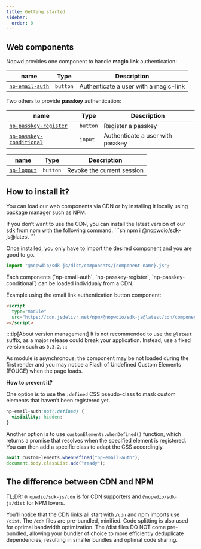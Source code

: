 ```yaml
---
title: Getting started
sidebar:
  order: 0
---
```


## Web components

Nopwd provides one component to handle **magic link** authentication:

| name                                                   | Type     | Description                           |
| ------------------------------------------------------ | -------- | ------------------------------------- |
| [`np-email-auth`](/reference/components/np-email-auth) | `button` | Authenticate a user with a magic-link |

Two others to provide **passkey** authentication:

| name                                                                     | Type     | Description                      |
| ------------------------------------------------------------------------ | -------- | -------------------------------- |
| [`np-passkey-register`](/reference/components/np-passkey-register)       | `button` | Register a passkey               |
| [`np-passkey-conditional`](/reference/components/np-passkey-conditional) | `input`  | Authenticate a user with passkey |

| name                                                   | Type     | Description                           |
| ------------------------------------------------------ | -------- | ------------------------------------- |
| [`np-logout`](/reference/components/np-logout) | `button` | Revoke the current session |

## How to install it?

You can load our web components via CDN or by installing it locally using package manager such as NPM.


<Tabs>
<TabItem label="using NPM">
If you don’t want to use the CDN, you can install the latest version of our sdk from npm with the following command.
```sh
npm i @nopwdio/sdk-js@latest
```

Once installed, you only have to import the desired component and you are good to go.

```js
import "@nopwdio/sdk-js/dist/components/{component-name}.js";
```

</TabItem>

<TabItem label="using CDN">
Each components (`np-email-auth`, `np-passkey-register`, `np-passkey-conditional`) can be loaded individualy from a CDN.

Example using the email link authentication button component:

```html
<script
  type="module"
  src="https://cdn.jsdelivr.net/npm/@nopwdio/sdk-js@latest/cdn/components/np-email-auth.js"
></script>
```

:::tip[About version management]
It is not recommended to use the `@latest` suffix, as a major release could break your application. Instead, use a fixed version such as `0.3.2`.
:::

As module is asynchronous, the component may be not loaded during the first render and
you may notice a Flash of Undefined Custom Elements (FOUCE) when the page loads.

**How to prevent it?**

One option is to use the `:defined` CSS pseudo-class to mask custom elements that haven’t been registered yet.

```css
np-email-auth:not(:defined) {
  visibility: hidden;
}
```

Another option is to use `customElements.whenDefined()` function, which returns a promise that resolves when the specified element is registered.
You can then add a specific class to adapt the CSS accordingly.

```js
await customElements.whenDefined("np-email-auth");
document.body.classList.add("ready");
```

</TabItem>
</Tabs>

## The difference between CDN and NPM

TL;DR:
`@nopwdio/sdk-js/cdn` is for CDN supporters and `@nopwdio/sdk-js/dist` for NPM lovers.

You’ll notice that the CDN links all start with `/cdn` and npm imports use `/dist`.
The `/cdn` files are pre-bundled, minified. Code splitting is also used for optimal bandwidth optimization.
The /dist files DO NOT come pre-bundled, allowing your bundler of choice to more efficiently deduplicate dependencies, resulting in smaller bundles and optimal code sharing.
